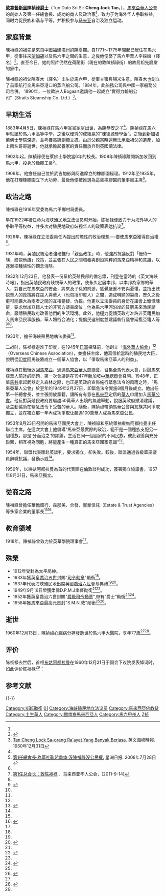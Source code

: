 {{Infobox Politician
|honorific-prefix = [[敦_(頭銜)|敦]]
| name = 陈祯禄
| image=Tcl.jpg
| caption =
| birth_date = {{birth date|1883|4|5|df=y}}
| birth_place = {{flagicon image|Flag of the British Straits Settlements (1904–1925).svg}} [[海峡殖民地|英属海峡殖民地]][[马六甲|马六甲]]
| residence =
| death_date = {{death date and age|1960|12|13|1883|4|5|df=y}}
| death_place ={{flag|Malaya}}[[馬六甲州|馬六甲州]][[馬六甲市|馬六甲市]]
| office = [[File:Flag_of_the_Malaysian_Chinese_Association.svg|20px]]第1任[[马来亚华人公会|马来亚华人公会]]总会长
| term_start = 1949年2月27日
| term_end = 1958年3月27日
| predecessor = 
| successor = [[林苍佑|林苍佑]]
| party = [[File:Flag_of_the_Malaysian_Chinese_Association.svg|20px]][[马来亚华人公会|马来亚华人公会]]
| religion = [[儒教_(宗教)|儒教]]、[[中國民間信仰|中國民間信仰]]
| occupation = [[海峡殖民地立法议员|海峡殖民地立法议员]]
| majority = 华人代表
| relations =
| spouse = [[杨育娘|杨育娘]]
| children = （依长幼次序列出）
#Tan Kim Tin（女）
#Wee Geok Kim（女）
#[[陈修信|陈修信]]（男）
#[[陈金玉|陈金玉]]（女）
#[[陈金瑞|陈金瑞]]（女）
| website =
| footnotes = 
}}
'''[[敦_(頭銜)|敦]][[拿督斯里|拿督斯里]]陳禎祿[[爵士|爵士]]'''{{KBE}}（Tun Dato Sri Sir '''Cheng-lock Tan'''，{{bd|1883年|4月5日|1960年|12月13日}}），[[馬來亞華人公會|馬來亞華人公會]]的創始人及第一任總會長、成功的商人及政治家<ref name=MCA/>，致力于为海外华人争取权益，同时力促民族和谐与平等，并积极参与[[马来亚|马来亚]]自治及独立运动。

==家庭背景==
陳禎祿的祖先是來自中國福建漳州的陳夏觀。自1771～1775年間起已居住在馬六甲，從事往來[[望加錫|望加錫]]以及馬六甲之間的生意，之後他便娶了馬六甲華人李採娘（譯名）<ref>{{cite web|url=http://www.geni.com/people/LEE-Chye-Neo/6000000002511783800|title=LEE Chye Neo.|accessdate=2015-11-05|archive-date=2015-11-07|archive-url=https://web.archive.org/web/20151107210649/http://www.geni.com/people/LEE-Chye-Neo/6000000002511783800|dead-url=no}}</ref>。直至今日，她的照片仍然在荷蘭街（現在的敦陳禎祿街）的故居祖先廳堂的家中。

陳禎祿的祖父陳春木（譯名）出生於馬六甲，從事甘蜜與锡米生意。陳春木也創立了首家航行全馬來亞港口的蒸汽船公司。1884年，此船務公司與中國一家船務公司合併。 1890年，一位歐洲人Bogaart邀請他一起成立“實得力輪船公司”（Straits Steamship Co. Ltd.）<ref name=MCA2>[http://eresources.nlb.gov.sg/newspapers/Digitised/Article/beritaharian19601231-1.2.101.aspx?q=%22tan+cheng+lock%22&mode=advanced&f_df=19600101&f_dt=19601231&page=1&sort=relevance&token=lock%2ccheng%2ctan&sessionid=c3458c1c112e46baba7d95f2b9a1dc80|title=Tun Tan Cheng Lock Sa-orang Ra'ayat Yang Banyak Berjasa.] {{Wayback|url=http://eresources.nlb.gov.sg/newspapers/Digitised/Article/beritaharian19601231-1.2.101.aspx?q=%22tan+cheng+lock%22&mode=advanced&f_df=19600101&f_dt=19601231&page=1&sort=relevance&token=lock%2Ccheng%2Ctan&sessionid=c3458c1c112e46baba7d95f2b9a1dc80%7Ctitle%3DTun |date=20160304200824 }} 英文海峽時報. 1960年12月31日</ref>。

==早期生活==
1883年4月5日，陳禎祿在馬六甲峇峇家庭出世，為陳恭安之子<ref name=MCA/>。陳禎祿在馬六甲就讀於馬六甲高等中學，之後以優秀的成績贏的“陳德源獎學金”。之後到新加坡萊佛士學院深造，並考獲高級劍橋文憑。由於父親當時還無法承繼祖父的遺產，加上兩名哥哥逝世，他就承擔起養家的責任而放弃到英國讀法律。

1902年起，陳禎祿便在萊佛士學院當6年的校長。1908年陳禎祿離開新加坡回到馬六甲，投身於橡膠工業<ref name=MCA1>[http://news.sinchew.com.my/topic/node/35500?tid=159 第1任總會長‧為華社鞠躬盡瘁‧沒陳禎祿沒公民權.] {{Wayback|url=http://news.sinchew.com.my/topic/node/35500?tid=159 |date=20160305010825 }} 星洲日报. 2008年7月28日</ref>。

1909年，他擔任自己位於武吉加影與阿逸摩立的橡膠園經理。1912年至1935年，他在打理橡膠園立下大功勞，最後他便被推選為這些橡膠園的董事局主席<ref name=MCA2/>。

==政治之路==
陳禎祿在1916年受委為馬六甲鄉村局委員。

早在1922年被任命为海峡殖民地立法议员时开始，陈祯禄便致力于为海外华人的争取平等权益，并多次对殖民地政府歧视华人的政策表达抗议<ref name=MCA>[http://www.mca.org.my/cn/about-us/about-mca/history-zone/former-presidents/tun-tan-cheng-lock/ 第1任总会长：敦陈祯禄] {{webarchive|url=https://web.archive.org/web/20110809041609/http://www.mca.org.my/cn/about-us/about-mca/history-zone/former-presidents/tun-tan-cheng-lock/ |date=2011-08-09 }}．马来西亚华人公会，[2011-9-14]</ref>。

1926年，陳禎祿在立法委員任內提出前瞻性的政治理想──要使馬來亞獲得自治權<ref name=MCA1/>。

1931年時，英殖民統治者強硬推行「親巫政策」時，他強烈抗議反對「優待一族，歧視他族」政策，並主張在人民之間培養與創設純粹的馬來亞精神和意識，以逐漸把種族性的觀念消除。

1932年12月23日，他發表一份呈給英殖民部的備忘錄，刊登在當時的《英文海峽時報》，指出英殖民政府歧視華人的政策，使永久定居本邦，以本邦為家鄉的華人，對自己在馬來亞的安全，將來及子孫的前途，感覺嚴重不安與憂懼，並指出歧視華人的政策將在巫人與華人（也包括印度人）之間，造成明顯的裂痕，歷久之後更可能擴大為兩者之間的互相猜疑、仇視。他更以立法委員的身份在議會上慷慨陳辭，要求增加亞籍人士的非官方議員席位；他為馬六甲河沿岸的貧窮馬來漁民請命，籲請殖民政府改善他們的生活環境。此外，他極力促請英政府准許非英籍民加入馬來亞民事服務，華人婚俗合法化；提倡民選制度並建議執行議會延攬亞籍人等<ref>{{cite web|url=http://eresources.nlb.gov.sg/newspapers/Digitised/Article/straitstimes19321223-1.2.119.aspx?q=%22tan+cheng+lock%22&mode=advanced&f_df=19320101&f_dt=19321231&page=1&sort=newest&token=lock%2ccheng%2ctan&sessionid=d6f1d67fdf2141ab9b5f69d6e73b99d3|title=Why The Chinese Are Perturbed.. 英文海峽時報. 1932年12月23日|accessdate=2015年11月5日|archive-date=2019年7月13日|archive-url=https://web.archive.org/web/20190713215800/http://eresources.nlb.gov.sg/newspapers/Digitised/Article/straitstimes19321223-1.2.119|dead-url=no}}</ref><ref name=MCA/>。

1933年，擔任海峽殖民地執法委員<ref name=MCA1/>。

二战时，陈祯禄避难于印度，在1945年[[日軍|日軍]]投降前，他創立「[[海外華人協會|海外華人協會]]」<ref name=MCA/>（Overseas Chinese Association），並擔任主席，他寫信給當時的殖民地大臣，說明從[[印度|印度]]回馬後將成立一個華人協會，以「爭取馬來亞華人的利益」。

陳禎祿在戰後返回[[馬來亞|馬來亞]]，通過[[馬來亞華人商聯會|馬來亞華人商聯會]]，召集全馬代表大會，討論馬來亞華人前途的問題，第一次會議是在1947年[[新加坡|新加坡]][[中華總商會|中華總商會]]召開。1948年，正值[[馬共|馬共]]拿起武器走入森林之際，也正是英政府宣佈施行緊急法令的風雨之時，「馬來亞華人公會」於翌年的1949年2月27日，即緊急法令實施8個月後成立。他出任第一任總會長，並主張開放黨籍，讓所有有意在[[馬來亞|馬來亞]]定居的[[華人|華人]]申請加入[[馬華公會|馬華公會]]。他反對英殖民政府要驅趕50萬華人出境的無禮舉動，說服英政府撤消建議，及主動協助在緊急法令下受苦的華人。隨後，陳禎祿帶領馬華公會與友族共同爭取獨立，並在獨立那一年內成功爭取让超過100萬華人成為馬來亞公民。

1953年8月23日召開的馬來亞國民大會上，陳禎祿和巫統領袖東姑阿都拉曼出任聯合主席，在這次大會上他倡導“馬來亞最實際的政治，絕不是一個種族支配另一個種族，那是‘分而治之’的謬論，生活在同一個國家的不同民族，彼此親善與充分聯繫，相互視為同胞，將能產生一種真正的馬來亞國家意識”<ref>{{cite web|url=http://www.sginsight.com/xjp/index.php?id=3346|title=陈祯禄创建马华公会. 学术中华. 郭宇宽. 2008年5月1日|accessdate=2015年11月5日|archive-date=2019年7月13日|archive-url=https://web.archive.org/web/20190713215722/http://www.sginsight.com/xjp/index.php?id=3346|dead-url=no}}</ref>。

1954年，聯盟代表團赴英談判，要求獨立，卻失敗。較後，聯盟通過各級華巫議員辭職抗議，發動示威<ref name=MCA1/>。

1956年，以東姑阿都拉曼為首的代表團在倫敦談判成功，簽署獨立協議書。1957年8月31日，馬來亞獨立。

==從商之路==
陳禎祿曾擔任華僑銀行、森那美、合發、實業信託（Estate & Trust Agencies）等多家企業的董事長<ref name=MCA2/><ref>{{cite web|url=http://eresources.nlb.gov.sg/newspapers/Digitised/Article/straitstimes19520722-1.2.166.aspx?q=%22Tan+Choon+Bock%22&page=2&sort=relevance&token=bock%2cchoon%2ctan&sessionid=a8da824079704570a27b112dc252488c|title=LEADERS OF BUSINESS IN MALAYA: (2). 英文海峽時報. 1952年7月22日|accessdate=2015年11月5日|archive-date=2016年3月4日|archive-url=https://web.archive.org/web/20160304220745/http://eresources.nlb.gov.sg/newspapers/Digitised/Article/straitstimes19520722-1.2.166.aspx?q=%22Tan+Choon+Bock%22&page=2&sort=relevance&token=bock,choon,tan&sessionid=a8da824079704570a27b112dc252488c|dead-url=no}}</ref>。

==教育領域==
1918年，陳禎祿曾效力於英華學院理事會<ref name=MCA2/>。

==殊榮==
* 1912年受封為太平局紳。
* 1933年獲英皇[[喬治五世|喬治五世]]封賜"[[大英帝國勳章|司令勳章]]"勛銜<ref name="MCA2" />。
* 1937年代表海峽殖民地出席英國[[喬治六世|喬治六世]]登基典禮<ref name="MCA2" /><ref>{{cite newspaper |url = http://eresources.nlb.gov.sg/newspapers/Digitised/Article/nysp19361210-1.2.72.aspx?q=%E2%80%9C%E9%99%B3%E7%A6%8E%E7%A5%BF%E2%80%9D&page=1&sort=relevance&token=%E7%A5%BF%2c%E7%A6%8E%2c%E9%99%B3&sessionid=02217676af1448ba8c7355e14661c913 |title = 殖民地英皇加冕代表推定陳禎祿魯濱遜 |newspaper = [[南洋商報|南洋商報]] |date = 1936年12月10日 |accessdate = 2015年11月7日 |archive-date = 2016年3月5日 |archive-url = https://web.archive.org/web/20160305070714/http://eresources.nlb.gov.sg/newspapers/Digitised/Article/nysp19361210-1.2.72.aspx?q=%E2%80%9C%E9%99%B3%E7%A6%8E%E7%A5%BF%E2%80%9D&page=1&sort=relevance&token=%E7%A5%BF,%E7%A6%8E,%E9%99%B3&sessionid=02217676af1448ba8c7355e14661c913 |dead-url = no }}</ref>。
* 1949年9月16日榮獲柔佛D.P.M.J拿督勛銜<ref name=MCA2/><ref>{{cite web|url=http://eresources.nlb.gov.sg/newspapers/Digitised/Article/straitstimes19490917-1.2.3.aspx?q=%22TAN+CHENG+LOCK%22&mode=advanced&f_df=19490101&f_dt=19491231&page=2&sort=relevance&token=lock%2ccheng%2ctan&sessionid=bd23875082614d2da2ee2d9e9e36958e|title=DATO TAN CHENG LOCK OF JOHORE. 英文海峽時報. 1949年9月17日|accessdate=2015年11月6日|archive-date=2016年3月4日|archive-url=https://web.archive.org/web/20160304134329/http://eresources.nlb.gov.sg/newspapers/Digitised/Article/straitstimes19490917-1.2.3.aspx?q=%22TAN+CHENG+LOCK%22&mode=advanced&f_df=19490101&f_dt=19491231&page=2&sort=relevance&token=lock,cheng,tan&sessionid=bd23875082614d2da2ee2d9e9e36958e|dead-url=no}}</ref>。
* 1952年獲英皇喬治六世封賜"[[大英帝國勳章|爵級司令勳章]]",带有“爵士”勛銜<ref name=MCA2/><ref>{{cite web|url=http://eresources.nlb.gov.sg/newspapers/Digitised/Article/straitstimes19520101-1.2.7.aspx?q=%22TAN+CHENG+LOCK%22&mode=advanced&f_df=19520101&f_dt=19521231&page=1&sort=relevance&token=lock%2ccheng%2ctan&sessionid=712090fd2f524d538ba9a335eff58db5|title=The New Year Honours. 英文海峽時報. 1952年1月1日|accessdate=2015年11月6日|archive-date=2016年3月4日|archive-url=https://web.archive.org/web/20160304203109/http://eresources.nlb.gov.sg/newspapers/Digitised/Article/straitstimes19520101-1.2.7.aspx?q=%22TAN+CHENG+LOCK%22&mode=advanced&f_df=19520101&f_dt=19521231&page=1&sort=relevance&token=lock,cheng,tan&sessionid=712090fd2f524d538ba9a335eff58db5|dead-url=no}}</ref>。
* 1958年獲馬來亞最高元首封"S.M.N.敦"勛銜<ref name=MCA1/><ref>{{cite web|url=http://eresources.nlb.gov.sg/newspapers/Digitised/Article/straitstimes19580831-1.2.5.aspx|title=360 in first honours list. 英文海峽時報. 1958年8月31日|accessdate=2015年11月6日|archive-date=2015年11月8日|archive-url=https://web.archive.org/web/20151108214049/http://eresources.nlb.gov.sg/newspapers/Digitised/Article/straitstimes19580831-1.2.5.aspx|dead-url=no}}</ref>。

==逝世==
1960年12月13日，陳禎祿心臟病分猝發逝世於馬六甲大醫院，享年77歲<ref name=MCA1/><ref>{{cite web|url=http://eresources.nlb.gov.sg/newspapers/Digitised/Article/beritaharian19601214-1.2.9.aspx?q=%22tan+cheng+lock%22&mode=advanced&f_df=19600101&f_dt=19601231&page=3&sort=newest&token=lock%2ccheng%2ctan&sessionid=abbef30488f44a858323b11d4fe08122|title=Tun Tan Cheng Lock meninggal di-hospital Melaka. 英文海峽時報. 1960年12月14日|accessdate=2015年11月5日|archive-date=2016年10月9日|archive-url=https://web.archive.org/web/20161009173115/http://eresources.nlb.gov.sg/newspapers/Digitised/Article/beritaharian19601214-1.2.9.aspx?q=%22tan+cheng+lock%22&mode=advanced&f_df=19600101&f_dt=19601231&page=3&sort=newest&token=lock%2ccheng%2ctan&sessionid=abbef30488f44a858323b11d4fe08122|dead-url=no}}</ref>。

==评价==
陈祯禄去世后，首相[[东姑阿都拉曼|东姑阿都拉曼]]在1960年12月21日于国会下议院发表悼词时，如此评价陈祯禄<ref name=MCA/>：
{{Cquote|
如果没有敦陈当时给我那种巨大的支持，我必须承认，我所领导的争取独立的使命，将无法完成，或者须付出流血和不安的代价…

无论从任何角度看，敦陈祯禄是一个杰出的人，他是一个饱学之士，一个成功的商人，一个能干的政治家，一个献身社会人群的人，同时他也是一个卓越的爱国主义者。
|[[东姑阿都拉曼|东姑阿都拉曼]]}}

{{Cquote|
他是马来西亚华人思想的明灯，指引马来西亚华人迈向美好的未来，指引各民族前进的光明大道。
|[[东姑阿都拉曼|东姑阿都拉曼]]<ref name="王建周">王建周，[http://www.xiao-en.org/cultural/academic.asp?cat=106&loc=zh-cn&id=1503 陈祯禄：传承中华文化的楷模 ] {{webarchive|url=https://web.archive.org/web/20131220150730/http://www.xiao-en.org/cultural/academic.asp?cat=106&loc=zh-cn&id=1503 |date=2013-12-20 }}，孝恩文化基金会，2007-5-21</ref>}}

{{Cquote|
他是马来西亚历史上第一位鼓吹与发扬种族和谐与合作，以建立一个马来亚人的马来亚独立国的先驱者。
|马来西亚第二任首相[[阿都拉萨|阿都拉萨]]<ref name="王建周"/>}}

== 参考文献 ==
{{Reflist|30em}}

{{-}}
{{Authority control}}

{{DEFAULTSORT:Tan陳}}
[[Category:KBE勳銜|Category:KBE勳銜]]
[[Category:马华公会总会长|01]]
[[Category:海峡殖民地立法议员|Category:海峡殖民地立法议员]]
[[Category:馬來西亞佛教徒|Category:馬來西亞佛教徒]]
[[Category:土生華人|Category:土生華人]]
[[Category:閩南裔馬來西亞人|Category:閩南裔馬來西亞人]]
[[Category:馬六甲州人|Category:馬六甲州人]]
[[Category:陈姓|Z祯]]